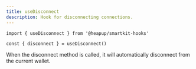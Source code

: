 ```yaml
---
title: useDisconnect
description: Hook for disconnecting connections.
---
```


```tsx
import { useDisconnect } from '@heapup/smartkit-hooks'

const { disconnect } = useDisconnect()
```

When the disconnect method is called, it will automatically disconnect from the current wallet.
